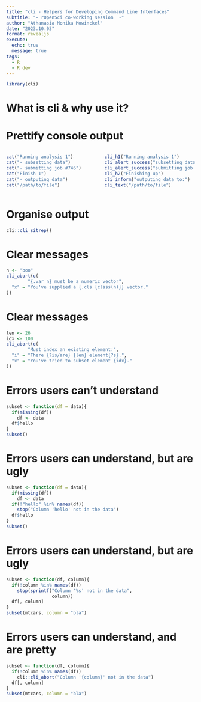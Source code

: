```yaml
---
title: "cli - Helpers for Developing Command Line Interfaces"
subtitle: "- rOpenSci co-working session  -"
author: "Athanasia Monika Mowinckel"
date: "2023.10.03"
format: revealjs
execute:
  echo: true
  message: true
tags:
  - R
  - R dev
---
```


```r
library(cli)
```

# What is cli & why use it?


# Prettify console output

::: columns
::: {.column width="50%"}

```r
cat("Running analysis 1")
cat("- subsetting data")
cat("- submitting job #746")
cat("Finish 1")
cat("- outputing data")
cat("/path/to/file")
```
:::

::: {.column width="50%"}
```r
cli_h1("Running analysis 1")
cli_alert_success("subsetting data")
cli_alert_success("submitting job #746")
cli_h2("Finishing up")
cli_inform("outputing data to:")
cli_text("/path/to/file")
```
:::
:::


# Organise output

```r
cli::cli_sitrep()
```


# Clear messages

```r
n <- "boo"
cli_abort(c(
        "{.var n} must be a numeric vector",
  "x" = "You've supplied a {.cls {class(n)}} vector."
))
```

# Clear messages

```r
len <- 26
idx <- 100
cli_abort(c(
        "Must index an existing element:",
  "i" = "There {?is/are} {len} element{?s}.",
  "x" = "You've tried to subset element {idx}."
))
```



# Errors users can't understand

```r
subset <- function(df = data){
  if(missing(df))
    df <- data
  df$hello
}
subset()
```


# Errors users can understand, but are ugly

```r
subset <- function(df = data){
  if(missing(df))
    df <- data
  if(!"hello" %in% names(df))
    stop("Column 'hello' not in the data")
  df$hello
}
subset()
```


# Errors users can understand, but are ugly

```r
subset <- function(df, column){
  if(!column %in% names(df))
    stop(sprintf("Column '%s' not in the data",
                 column))
  df[, column]
}
subset(mtcars, column = "bla")
```



# Errors users can understand, and are pretty

```r
subset <- function(df, column){
  if(!column %in% names(df))
    cli::cli_abort("Column '{column}' not in the data")
  df[, column]
}
subset(mtcars, column = "bla")
```

